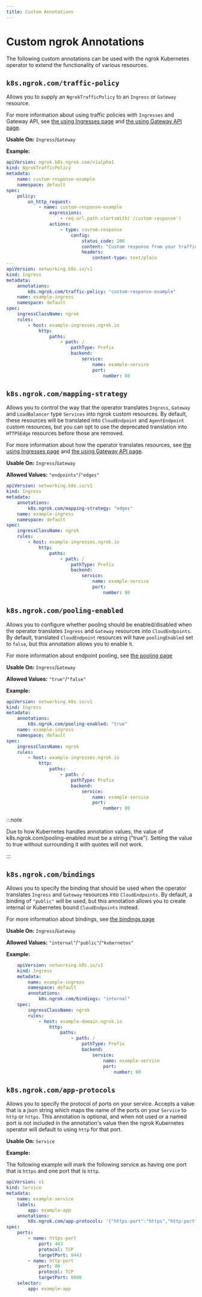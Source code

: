 ```yaml
---
title: Custom Annotations
---
```


# Custom ngrok Annotations

The following custom annotations can be used with the ngrok Kubernetes operator to extend the functionality of various resources.

## `k8s.ngrok.com/traffic-policy`

Allows you to supply an `NgrokTrafficPolicy` to an `Ingress` or `Gateway` resource.

For more information about using traffic policies with `Ingresses` and Gateway API, see [the using Ingresses page](/k8s/guides/using-ingresses) and [the using Gateway API page](/k8s/guides/using-gwapi).

**Usable On:** `Ingress`/`Gateway`

**Example:**

```yaml
apiVersion: ngrok.k8s.ngrok.com/v1alpha1
kind: NgrokTrafficPolicy
metadata:
	name: custom-response-example
	namespace: default
spec:
	policy:
		on_http_request:
			- name: custom-response-example
				expressions:
					- req.url.path.startsWith('/custom-response')
				actions:
					- type: custom-response
						config:
							status_code: 200
							content: "Custom response from your traffic policy"
							headers:
								content-type: text/plain
---
apiVersion: networking.k8s.io/v1
kind: Ingress
metadata:
	annotations:
		k8s.ngrok.com/traffic-policy: "custom-response-example"
	name: example-ingress
	namespace: default
spec:
	ingressClassName: ngrok
	rules:
		- host: example-ingresses.ngrok.io
			http:
				paths:
					- path: /
						pathType: Prefix
						backend:
							service:
								name: example-service
								port:
									number: 80
```

## `k8s.ngrok.com/mapping-strategy`

Allows you to control the way that the operator translates `Ingress`, `Gateway` and `LoadBalancer` type `Services` into ngrok custom resources.
By default, these resources will be translated into `CloudEndpoint` and `AgentEndpoint` custom resources, but you can opt to use the deprecated translation into `HTTPSEdge` resources
before those are removed.

For more information about how the operator translates resources, see [the using Ingresses page](/k8s/guides/using-ingresses) and [the using Gateway API page](/k8s/guides/using-gwapi).

**Usable On:** `Ingress`/`Gateway`

**Allowed Values:** `"endpoints"`/`"edges"`

```yaml
apiVersion: networking.k8s.io/v1
kind: Ingress
metadata:
	annotations:
		k8s.ngrok.com/mapping-strategy: "edges"
	name: example-ingress
	namespace: default
spec:
	ingressClassName: ngrok
	rules:
		- host: example-ingresses.ngrok.io
			http:
				paths:
					- path: /
						pathType: Prefix
						backend:
							service:
								name: example-service
								port:
									number: 80
```

## `k8s.ngrok.com/pooling-enabled`

Allows you to configure whether pooling should be enabled/disabled when the operator translates `Ingress` and `Gateway` resources into `CloudEndpoints`.
By default, translated `CloudEndpoint` resources will have `poolingEnabled` set to `false`, but this annotation allows you to enable it.

For more information about endpoint pooling, see [the pooling page](/k8s/guides/pooling)

**Usable On:** `Ingress`/`Gateway`

**Allowed Values:** `"true"`/`"false"`

**Example:**

```yaml
apiVersion: networking.k8s.io/v1
kind: Ingress
metadata:
	annotations:
		k8s.ngrok.com/pooling-enabled: "true"
	name: example-ingress
	namespace: default
spec:
	ingressClassName: ngrok
	rules:
		- host: example-ingresses.ngrok.io
			http:
				paths:
					- path: /
						pathType: Prefix
						backend:
							service:
								name: example-service
								port:
									number: 80
```

:::note

Due to how Kubernetes handles annotation values, the value of k8s.ngrok.com/pooling-enabled must be a string ("true"). Setting the value to true without surrounding it with quotes will not work.

:::

## `k8s.ngrok.com/bindings`

Allows you to specify the binding that should be used when the operator translates `Ingress` and `Gateway` resources into `CloudEndpoints`.
By default, a binding of `"public"` will be used, but this annotation allows you to create internal or Kubernetes bound `CloudEndpoints` instead.

For more information about bindings, see [the bindings page](/k8s/guides/bindings)

**Usable On:** `Ingress`/`Gateway`

**Allowed Values:** `"internal"`/`"public"`/`"kubernetes"`

**Example:**

```yaml
	apiVersion: networking.k8s.io/v1
	kind: Ingress
	metadata:
		name: example-ingress
		namespace: default
		annotations:
			k8s.ngrok.com/bindings: "internal"
	spec:
		ingressClassName: ngrok
		rules:
			- host: example-domain.ngrok.io
				http:
					paths:
						- path: /
							pathType: Prefix
							backend:
								service:
									name: example-service
									port:
										number: 80
```

## `k8s.ngrok.com/app-protocols`

Allows you to specify the protocol of ports on your service. Accepts a value that is a json string which maps the name of the
ports on your `Service` to `http` or `https`. This annotation is optional, and when not used or a named port is not included in the annotation's value
then the ngrok Kubernetes operator will default to using `http` for that port.

**Usable On:** `Service`

**Example:**

The following example will mark the following service as having one port that is `https` and one port that is `http`.

```yaml
apiVersion: v1
kind: Service
metadata:
	name: example-service
	labels:
		app: example-app
	annotations:
		k8s.ngrok.com/app-protocols: '{"https-port":"https","http-port":"http"}'
spec:
	ports:
		- name: https-port
			port: 443
			protocol: TCP
			targetPort: 8443
		- name: http-port
			port: 80
			protocol: TCP
			targetPort: 8080
	selector:
		app: example-app
```
